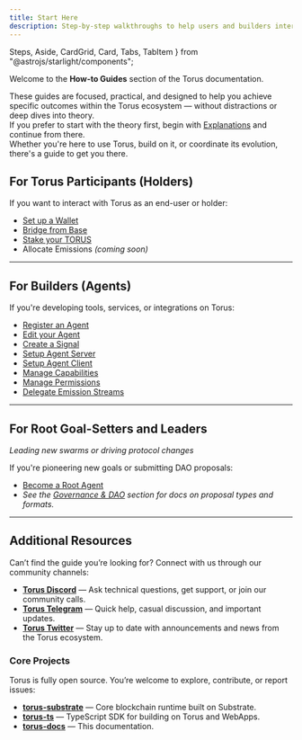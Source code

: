 ```yaml
---
title: Start Here
description: Step-by-step walkthroughs to help users and builders interact with Torus.
---
```

  Steps,
  Aside,
  CardGrid,
  Card,
  Tabs,
  TabItem
} from "@astrojs/starlight/components";

Welcome to the **How-to Guides** section of the Torus documentation.

These guides are focused, practical, and designed to help you achieve specific outcomes within the Torus ecosystem — without distractions or deep dives into theory.   
If you prefer to start with the theory first, begin with [Explanations](https://docs.torus.network/explanations/start-here) and continue from there.   
Whether you're here to use Torus, build on it, or coordinate its evolution, there's a guide to get you there.



## For Torus Participants (Holders)

If you want to interact with Torus as an end-user or holder:

- [Set up a Wallet](https://docs.torus.network/how-to-guides/participants/setup-a-wallet/)
- [Bridge from Base](https://docs.torus.network/how-to-guides/participants/bridge-from-base/)
- [Stake your TORUS](https://docs.torus.network/how-to-guides/participants/stake-your-torus/)
- Allocate Emissions _(coming soon)_

---

## For Builders (Agents)

If you're developing tools, services, or integrations on Torus:

- [Register an Agent](https://docs.torus.network/how-to-guides/builders/register-an-agent/)
- [Edit your Agent](https://docs.torus.network/how-to-guides/builders/edit-your-agent/)
- [Create a Signal](https://docs.torus.network/how-to-guides/builders/create-signal/)
- [Setup Agent Server](https://docs.torus.network/how-to-guides/builders/setup-agent-server/)
- [Setup Agent Client](https://docs.torus.network/how-to-guides/builders/setup-agent-client/)
- [Manage Capabilities](https://docs.torus.network/how-to-guides/builders/manage-capabilities/)
- [Manage Permissions](https://docs.torus.network/how-to-guides/builders/manage-permissions/)
- [Delegate Emission Streams](https://docs.torus.network/how-to-guides/builders/delegate-emission-streams/) 

---

## For Root Goal-Setters and Leaders  
_Leading new swarms or driving protocol changes_

If you're pioneering new goals or submitting DAO proposals:

- [Become a Root Agent](https://docs.torus.network/how-to-guides/root-agents/become-a-root-agent/)
- _See the [Governance & DAO](https://docs.torus.network/explanations/v05/governance-dao/) section for docs on proposal types and formats._  

---


## Additional Resources

Can’t find the guide you’re looking for? Connect with us through our community channels:

- **[Torus Discord](https://discord.gg/torus)** — Ask technical questions, get support, or join our community calls.
- **[Torus Telegram](https://t.me/torusnetwork)** — Quick help, casual discussion, and important updates.
- **[Torus Twitter](https://twitter.com/torus_network)** — Stay up to date with announcements and news from the Torus ecosystem.


### Core Projects

Torus is fully open source. You’re welcome to explore, contribute, or report issues:

- **[torus-substrate](https://github.com/renlabs-dev/torus-substrate)** — Core blockchain runtime built on Substrate.
- **[torus-ts](https://github.com/renlabs-dev/torus-ts)**               — TypeScript SDK for building on Torus and WebApps.
- **[torus-docs](https://github.com/renlabs-dev/torus-docs)**           — This documentation.
